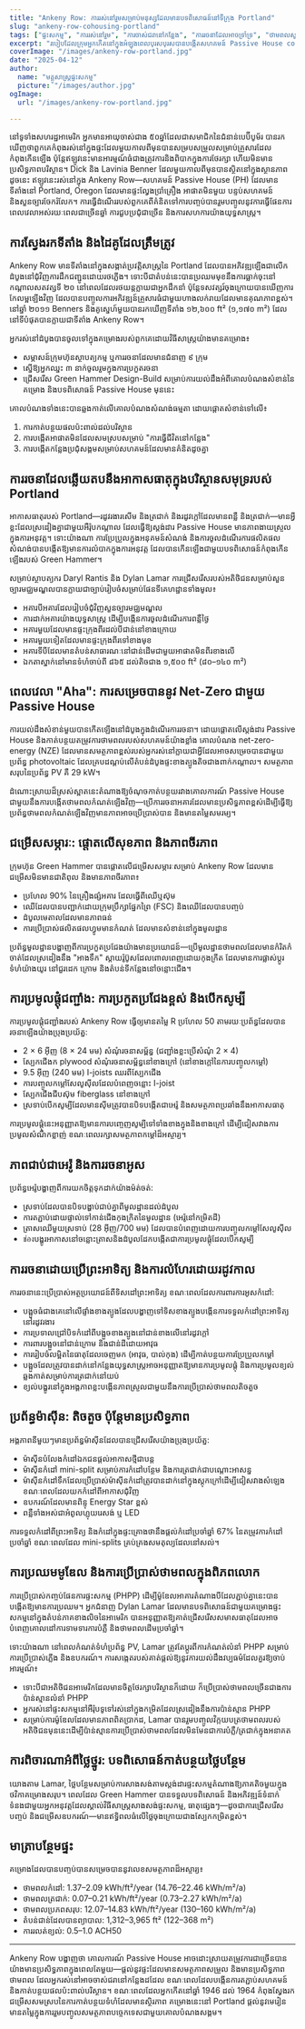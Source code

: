 ```yaml
---
title: "Ankeny Row: ការរស់នៅរួមសម្រាប់មនុស្សដែលមានបទពិសោធន៍នៅទីក្រុង Portland"
slug: "ankeny-row-cohousing-portland"
tags: ["ផ្ទះសកម្ម", "ការរស់នៅរួម", "ការចាស់ជរានៅកន្លែង", "ការរចនាដែលអាចទ្រាំទ្រ", "ថាមពលសូន្យ"]
excerpt: "របៀបដែលក្រុមអ្នកកើតនៅក្នុងអំឡុងពេលបុរសបុរសបានបង្កើតសហគមន៍ Passive House cohousing នៅទីក្រុង Portland, Oregon ដែលដោះស្រាយទាំងស្ថិរភាពបរិស្ថាន និងតម្រូវការសង្គមនៃការរស់នៅក្នុងកន្លែង។"
coverImage: "/images/ankeny-row-portland.jpg"
date: "2025-04-12"
author:
  name: "មគ្គូសាស្រ្តផ្ទះសកម្ម"
  picture: "/images/author.jpg"
ogImage:
  url: "/images/ankeny-row-portland.jpg"

---
```

នៅទូទាំងសហរដ្ឋអាមេរិក អ្នកមានអាយុចាស់ជាង ៥០ឆ្នាំដែលជាសមាជិកនៃជំនាន់បេប៊ីបូម័រ បានរកឃើញថាពួកគេកំពុងរស់នៅក្នុងផ្ទះដែលមួយកាលពីមុនបានសម្របសម្រួលសម្រាប់គ្រួសារដែលកំពុងកើនឡើង ប៉ុន្តែឥឡូវនេះមានអារម្មណ៍ធំជាងត្រូវការនិងពិបាកក្នុងការថែរក្សា ហើយមិនមានប្រសិទ្ធភាពបរិស្ថាន។ Dick និង Lavinia Benner ដែលមួយកាលពីមុនបានស្ថិតនៅក្នុងស្ថានភាពដូចនេះ ឥឡូវនេះរស់នៅក្នុង Ankeny Row—សហគមន៍ Passive House (PH) ដែលមានទីតាំងនៅ Portland, Oregon ដែលមានផ្ទះល្វែងប្រាំគ្រឿង អាផាតមិនមួយ បន្ទប់សហគមន៍ និងសួនច្បារចែករំលែក។ ការធ្វើដំណើររបស់ពួកគេពីគំនិតទៅការបញ្ចប់បានរួមបញ្ចូលនូវការធ្វើផែនការពេលវេលាអស់រយៈពេលជាច្រើនឆ្នាំ ការជួបប្រជុំជាច្រើន និងការសហការយ៉ាងយុទ្ធសាស្ត្រ។

## ការស្វែងរកទីតាំង និងដៃគូដែលត្រឹមត្រូវ

Ankeny Row មានទីតាំងនៅក្នុងសង្កាត់ប្រវត្តិសាស្ត្រនៃ Portland ដែលបានអភិវឌ្ឍឡើងជាលើកដំបូងនៅជុំវិញការដឹកជញ្ជូនដោយរថភ្លើង។ ទោះបីជាតំបន់នេះបានប្រឈមមុខនឹងការធ្លាក់ចុះនៅកណ្តាលសតវត្សទី ២០ នៅពេលដែលរថយន្តក្លាយជាអ្នកដឹកនាំ ប៉ុន្តែទសវត្សរ៍ចុងក្រោយបានឃើញការកែលម្អឡើងវិញ ដែលបានបញ្ចូលការអភិវឌ្ឍន៍គ្រួសារធំជាមួយហាងលក់រាយដែលមានគុណភាពខ្ពស់។ នៅឆ្នាំ ២០១១ Benners និងគូស្នេហ៍មួយបានរកឃើញទីតាំង ១២,៦០០ ft² (១,១៧០ m²) ដែលនៅទីបំផុតបានក្លាយជាទីតាំង Ankeny Row។

អ្នករស់នៅដំបូងបានចូលទៅក្នុងគម្រោងរបស់ពួកគេដោយវិធីសាស្ត្រយ៉ាងមានគម្រោង៖

- សម្ភាសន៍ក្រុមហ៊ុនស្ថាបត្យកម្ម ឬការរចនាដែលមានជំនាញ ៩ ក្រុម
- ស្នើឱ្យអ្នកឈ្នះ ៣ នាក់ចូលរួមក្នុងការប្រកួតរចនា
- ជ្រើសរើស Green Hammer Design-Build សម្រាប់ការយល់ដឹងអំពីគោលបំណងសំខាន់នៃគម្រោង និងបទពិសោធន៍ Passive House មុននេះ

គោលបំណងទាំងនេះបានឆ្លងកាត់លើគោលបំណងសំណង់ធម្មតា ដោយផ្តោតសំខាន់ទៅលើ៖

1. ការកាត់បន្ថយផលប៉ះពាល់ដល់បរិស្ថាន
2. ការបង្កើតអាផាតមិនដែលសមស្របសម្រាប់ "ការធ្វើជីវិតនៅកន្លែង"
3. ការបង្កើតកន្លែងប្រជុំសង្គមសម្រាប់សហគមន៍ដែលមានគំនិតដូចគ្នា
## ការរចនាដែលឆ្លើយតបនឹងអាកាសធាតុក្នុងបរិស្ថានសមុទ្រ​របស់ Portland

អាកាសធាតុរបស់ Portland—រដូវរងារ​សើម និង​ត្រជាក់ និង​រដូវក្តៅ​ដែលមានពន្លឺ និង​ត្រជាក់—មានអ្វីខ្លះដែលស្រដៀងគ្នាជាមួយអឺរ៉ុបកណ្ដាល ដែលធ្វើឱ្យស្តង់ដារ Passive House មានភាពងាយស្រួលក្នុងការអនុវត្ត។ ទោះយ៉ាងណា ការប្រែប្រួលក្នុងអនុគមន៍សំណង់ និងការចូលដំណើរការផលិតផលសំណង់បានបង្កើតឱ្យមានការលំបាកក្នុងការអនុវត្ត ដែលបានកើនឡើងជាមួយបទពិសោធន៍កំពុងកើនឡើងរបស់ Green Hammer។

សម្រាប់ស្ថាបត្យករ Daryl Rantis និង Dylan Lamar ការជ្រើសរើសរបស់អតិថិជនសម្រាប់សួនច្បារមជ្ឈមណ្ឌលបានក្លាយជាច្បាប់រៀបចំសម្រាប់ផែនទីគេហដ្ឋានទាំងមូល៖

- អគារបីអគារ​ដែលរៀបចំជុំវិញសួនច្បារមជ្ឈមណ្ឌល
- ការដាក់អគារយ៉ាងយុទ្ធសាស្ត្រ ដើម្បីបង្កើនការចូលដំណើរការពន្លឺថ្ងៃ
- អគារមួយដែលមានផ្ទះក្រុងពីរដល់បីជាន់នៅខាងក្រោយ
- អគារមួយទៀតដែលមានផ្ទះក្រុងពីរទៅខាងមុខ
- អគារទីបីដែលមានតំបន់សាធារណៈនៅជាន់ដើមជាមួយអាផាតមិនពីរ​ខាងលើ
- ឯកតាស្នាក់នៅមានទំហំចាប់ពី ៨៦៥ ដល់តិចជាង ១,៥០០ ft² (៨០–១៤០ m²)
## ពេលវេលា "Aha": ការសម្រេចបាននូវ Net-Zero ជាមួយ Passive House

ការយល់ដឹងសំខាន់មួយបានកើតឡើងនៅដំបូងក្នុងដំណើរការរចនា។ ដោយផ្តោតលើស្តង់ដារ Passive House និងកាត់បន្ថយតម្រូវការថាមពលរបស់សហគមន៍យ៉ាងខ្លាំង គោលបំណង net-zero-energy (NZE) ដែលមានសមត្ថភាពខ្ពស់របស់អ្នករស់នៅក្លាយជាអ្វីដែលអាចសម្រេចបានជាមួយប្រព័ន្ធ photovoltaic ដែលគ្របដណ្តប់លើតំបន់ដំបូងផ្ទះខាងត្បូងតិចជាងពាក់កណ្តាល។ សមត្ថភាពសរុបនៃប្រព័ន្ធ PV គឺ 29 kW។

ដំណោះស្រាយដ៏ស្រស់ស្អាតនេះតំណាងឱ្យចំណុចកាត់បន្ថយរវាងគោលការណ៍ Passive House ជាមួយនឹងការបង្កើតថាមពលកំណត់ឡើងវិញ—ប្រើការរចនាអគារដែលមានប្រសិទ្ធភាពខ្ពស់ដើម្បីធ្វើឱ្យប្រព័ន្ធថាមពលកំណត់ឡើងវិញមានភាពអាចប្រើប្រាស់បាន និងមានតម្លៃសមរម្យ។

## ជម្រើសសម្ភារៈ: ផ្តោតលើសុខភាព និងភាពចីរភាព

ក្រុមហ៊ុន Green Hammer បានផ្តោតលើជម្រើសសម្ភារៈសម្រាប់ Ankeny Row ដែលមានជម្រើសមិនមានជាតិពុល និងមានភាពចីរភាព៖

- ប្រហែល 90% នៃគ្រឿងផ្សំអគារ ដែលធ្វើពីឈើឬស៊ុម
- ឈើដែលបានបញ្ជាក់ដោយក្រុមប្រឹក្សាផ្នែកព្រៃ (FSC) និងឈើដែលបានបញ្ចប់
- ដំបូលមេតាលដែលមានភាពធន់
- ការប្រើប្រាស់ផលិតផលហ្វូមមានកំណត់ ដែលមានសំខាន់នៅក្នុងមូលដ្ឋាន

ប្រព័ន្ធមូលដ្ឋានបង្ហាញពីការប្រកួតប្រជែងយ៉ាងមានប្រយោជន៍—ប្រើមូលដ្ឋានថាមពលដែលមានកំរិតកំចាត់ដែលស្រដៀងនឹង "អាងទឹក" ស្តាយរ៉ូប៊ូសដែលពោលពេញដោយកុងក្រីត ដែលមានការផ្លាស់ប្តូរទំហំយ៉ាងយូរ នៅជួរដេក ក្រោម និងតំបន់ទីកន្លែងនៅចន្លោះជើង។
## ការប្រមូលផ្តុំជញ្ជាំង: ការប្រកួតប្រជែងខ្ពស់ និងបើកសូម្បី

ការប្រមូលផ្តុំជញ្ជាំងរបស់ Ankeny Row ធ្វើឲ្យមានតម្លៃ R ប្រហែល 50 តាមរយៈប្រព័ន្ធដែលបានរចនាឡើងយ៉ាងប្រុងប្រយ័ត្ន:

- 2 × 6 អ៊ីញ (8 × 24 មម) សំណុំរចនាសម្ព័ន្ធ (ជញ្ជាំងខ្លះប្រើសំណុំ 2 × 4)
- ស្បែកជើងក plywood សំណុំរចនាសម្ព័ន្ធនៅខាងក្រៅ (នៅខាងក្តៅនៃការបញ្ចូលកម្តៅ)
- 9.5 អ៊ីញ (240 មម) I-joists ឈរពីស្បែកជើង
- ការបញ្ចូលកម្តៅសែលូស៊ីលដែលបំពេញចន្លោះ I-joist
- ស្បែកជើងជីបស៊ុម fiberglass នៅខាងក្រៅ
- ស្រទាប់បើកសូម្បីដែលមានស៊ីមត្រូវបានបិទបង្កើតជាអេរ៉ូ និងសមត្ថភាពប្រឆាំងនឹងអាកាសធាតុ

ការប្រមូលផ្តុំនេះអនុញ្ញាតឱ្យមានការបញ្ចេញសូម្បីទៅទាំងខាងក្នុងនិងខាងក្រៅ ដើម្បីជៀសវាងការប្រមូលសំណឹកខ្លាញ់ ខណៈពេលរក្សាសមត្ថភាពកម្តៅដ៏អស្ចារ្យ។

## ភាពជាប់ជាអេរ៉ូ និងការរចនាអូស

ប្រព័ន្ធអេរ៉ូបង្ហាញពីការយកចិត្តទុកដាក់យ៉ាងម៉ត់ចត់:

- ស្រទាប់ដែលបានបិទបង្ហាប់ជាប់គ្នាពីមូលដ្ឋានដល់ដំបូល
- ការតភ្ជាប់ដោយផ្ទាល់ទៅកាន់ជើងកុងក្រិតនៃមូលដ្ឋាន (អេរ៉ូនៅកម្រិតដី)
- ត្រាសឈើមួយស្រទាប់ (28 អ៊ីញ/700 មម) ដែលបានបំពេញដោយការបញ្ចូលកម្តៅសែលូស៊ីល
- ช่องបង្ហូរអាកាសនៅចន្លោះត្រាសនិងដំបូលដែកបង្កើតជាការប្រមូលផ្តុំដែលបើកសូម្បី
## ការរចនាដោយប្រើព្រះអាទិត្យ និងការលំហែរដោយរដូវកាល

ការរចនានេះប្រើប្រាស់អត្ថប្រយោជន៍ពីទិសដៅព្រះអាទិត្យ ខណៈពេលដែលការពារការអូសកំដៅ:

- បង្អួចធំជាងគេនៅលើផ្ទាំងខាងត្បូងដែលបង្ហាញទៅទិសខាងត្បូងបង្កើនការទទួលកំដៅព្រះអាទិត្យនៅរដូវរងារ
- ការប្រទាលជ្រៅបិទកំដៅពីបង្អួចខាងត្បូងនៅជាន់ខាងលើនៅរដូវក្តៅ
- ការពារបង្អួចនៅជាន់ក្រោម និងជាន់ដីដោយអាវុធ
- ការរៀបចំលម្អិតនៃធាតុដែលចេញមក (អាវុធ, បាល់កុង) ដើម្បីកាត់បន្ថយការប្រែប្រួលកម្តៅ
- បង្អួចដែលត្រូវបានដាក់នៅកន្លែងយុទ្ធសាស្ត្រអាចអនុញ្ញាតឱ្យមានការប្រមូលផ្តុំ និងការប្រមូលខ្យល់ឆ្លងកាត់សម្រាប់ការត្រជាក់នៅយប់
- ខ្យល់បង្ហូរនៅក្នុងអង្គភាពខ្លះបង្កើនភាពស្រួលជាមួយនឹងការប្រើប្រាស់ថាមពលតិចតួច

## ប្រព័ន្ធម៉ាស៊ីន: តិចតួច ប៉ុន្តែមានប្រសិទ្ធភាព

អង្គភាពនីមួយៗមានប្រព័ន្ធម៉ាស៊ីនដែលបានជ្រើសរើសយ៉ាងប្រុងប្រយ័ត្ន:

- ម៉ាស៊ីនបំលែងកំដៅឯកជនផ្តល់អាកាសថ្មីជាបន្ត
- ម៉ាស៊ីនកំដៅ mini-split សម្រាប់ការកំដៅបន្ថែម និងការត្រជាក់ជាបណ្តោះអាសន្ន
- ម៉ាស៊ីនកំដៅទឹកដែលប្រើប្រាស់ម៉ាស៊ីនកំដៅត្រូវបានដាក់នៅក្នុងស្តុកក្រៅដើម្បីជៀសវាងសំឡេង ខណៈពេលដែលយកកំដៅពីអាកាសជុំវិញ
- ឧបករណ៍ដែលមានពិន្ទុ Energy Star ខ្ពស់
- ពន្លឺទាំងអស់ជាអំពូលហ្លុយរេសង់ ឬ LED

ការទទួលកំដៅពីព្រះអាទិត្យ និងកំដៅក្នុងផ្ទះគ្រោងថានឹងផ្តល់កំដៅប្រចាំឆ្នាំ 67% នៃតម្រូវការកំដៅប្រចាំឆ្នាំ ខណៈពេលដែល mini-splits គ្រប់គ្រងសមតុល្យដែលនៅសល់។
## ការប្រឈមមូឌែល និងការប្រើប្រាស់ថាមពលក្នុងពិភពលោក

ការប្រើប្រាស់កញ្ចប់ផែនការផ្ទះសកម្ម (PHPP) ដើម្បីម៉ូឌែលអាគារតំណាងបីដែលភ្ជាប់គ្នានេះបានបង្កើតឱ្យមានការប្រឈម។ អ្នកជំនាញ Dylan Lamar ដែលមានបទពិសោធន៍ជាមួយគម្រោងផ្ទះសកម្មនៅក្នុងតំបន់ភាគខាងលិចនៃអាមេរិក បានអនុញ្ញាតឱ្យគាត់ជ្រើសរើសសមាសធាតុដែលអាចបំពេញគោលដៅការទាមទារការបំភ្លឺ និងថាមពលដើមប្រចាំឆ្នាំ។

ទោះយ៉ាងណា នៅពេលកំណត់ទំហំប្រព័ន្ធ PV, Lamar ត្រូវតែប្តូរពីការកំណត់លំនាំ PHPP សម្រាប់ការប្រើប្រាស់ភ្លើង និងឧបករណ៍។ ការសង្កេតរបស់គាត់ផ្តល់ឱ្យនូវការយល់ដឹងវប្បធម៌ដែលគួរឱ្យចាប់អារម្មណ៍៖

- ទោះបីជាអតិថិជនអាមេរិកដែលមានចិត្តថែរក្សាបរិស្ថានក៏ដោយ ក៏ប្រើប្រាស់ថាមពលច្រើនជាងការប៉ាន់ស្មានលំនាំ PHPP
- អ្នករស់នៅផ្ទះសកម្មនៅអឺរ៉ុបទូទៅរស់នៅក្នុងកម្រិតដែលស្រដៀងនឹងការប៉ាន់ស្មាន PHPP
- សម្រាប់ការម៉ូឌែលដែលមានភាពពិតប្រាកដ, Lamar បានរួមបញ្ចូលវិក្កយបត្រថាមពលរបស់អតិថិជនមុននេះដើម្បីប៉ាន់ស្មានការប្រើប្រាស់ថាមពលដែលមិនមែនជាការបំភ្លឺ/ត្រជាក់ក្នុងអនាគត

## ការពិចារណាអំពីថ្លៃថ្នូរ: បទពិសោធន៍កាត់បន្ថយថ្លៃបន្ថែម

យោងតាម Lamar, ថ្លៃបន្ថែមសម្រាប់ការសាងសង់តាមស្តង់ដារផ្ទះសកម្មតំណាងឱ្យភាគតិចមួយក្នុងថវិកាគម្រោងសរុប។ ពេលដែល Green Hammer បានទទួលបទពិសោធន៍ និងអភិវឌ្ឍន៍ទំនាក់ទំនងជាមួយអ្នកអនុវត្តដែលស្គាល់វិធីសាស្ត្រសាងសង់ផ្ទះសកម្ម, ធាតុផ្សេងៗ—ដូចជាការជ្រើសរើសបញ្ចប់ និងជម្រើសឧបករណ៍—មានឥទ្ធិពលធំលើថ្លៃចុងក្រោយជាងស្បែកកម្រិតខ្ពស់។
## មាត្រាបន្ថែមផ្ទះ

គម្រោងដែលបានបញ្ចប់បានសម្រេចបាននូវលេខសមត្ថភាពដ៏អស្ចារ្យ៖

- ថាមពលកំដៅ: 1.37–2.09 kWh/ft²/year (14.76–22.46 kWh/m²/a)
- ថាមពលត្រជាក់: 0.07–0.21 kWh/ft²/year (0.73–2.27 kWh/m²/a)
- ថាមពលប្រភពសរុប: 12.07–14.83 kWh/ft²/year (130–160 kWh/m²/a)
- តំបន់ជាន់ដែលបានព្យាបាល: 1,312–3,965 ft² (122–368 m²)
- ការរលត់ខ្យល់: 0.5–1.0 ACH50

---

Ankeny Row បង្ហាញថា គោលការណ៍ Passive House អាចដោះស្រាយតម្រូវការជាច្រើនបានយ៉ាងមានប្រសិទ្ធភាពក្នុងពេលតែមួយ—ផ្តល់នូវផ្ទះដែលមានសមត្ថភាពសម្រួល និងមានប្រសិទ្ធភាពថាមពល ដែលអ្នករស់នៅអាចចាស់ជរានៅកន្លែងដដែល ខណៈពេលដែលបង្កើនការតភ្ជាប់សហគមន៍ និងកាត់បន្ថយផលប៉ះពាល់បរិស្ថាន។ ខណៈពេលដែលអ្នកកើតនៅឆ្នាំ 1946 ដល់ 1964 កំពុងស្វែងរកជម្រើសសមស្របនៃការកាត់បន្ថយទំហំដែលមានស្ថិរភាព គម្រោងនេះនៅ Portland ផ្តល់នូវមេរៀនមានតម្លៃក្នុងការរួមបញ្ចូលសមត្ថភាពបច្ចេកទេសជាមួយគោលបំណងសង្គម។

